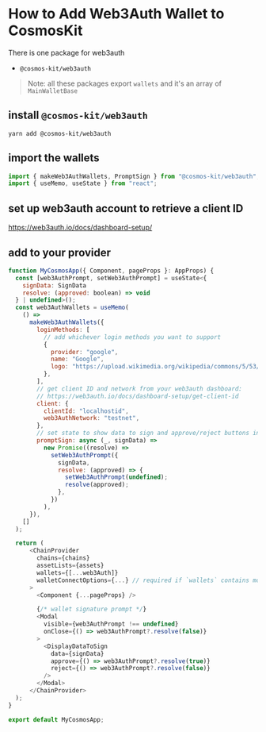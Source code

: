 # How to Add Web3Auth Wallet to CosmosKit

There is one package for web3auth

- `@cosmos-kit/web3auth`

> Note: all these packages export `wallets` and it's an array of `MainWalletBase`

## install `@cosmos-kit/web3auth`

```
yarn add @cosmos-kit/web3auth
```

## import the wallets

```js
import { makeWeb3AuthWallets, PromptSign } from "@cosmos-kit/web3auth";
import { useMemo, useState } from "react";
```

## set up web3auth account to retrieve a client ID

https://web3auth.io/docs/dashboard-setup/

## add to your provider

```js
function MyCosmosApp({ Component, pageProps }: AppProps) {
  const [web3AuthPrompt, setWeb3AuthPrompt] = useState<{
    signData: SignData
    resolve: (approved: boolean) => void
  } | undefined>();
  const web3AuthWallets = useMemo(
    () =>
      makeWeb3AuthWallets({
        loginMethods: [
          // add whichever login methods you want to support
          {
            provider: "google",
            name: "Google",
            logo: "https://upload.wikimedia.org/wikipedia/commons/5/53/Google_%22G%22_Logo.svg",
          },
        ],
        // get client ID and network from your web3auth dashboard:
        // https://web3auth.io/docs/dashboard-setup/get-client-id
        client: {
          clientId: "localhostid",
          web3AuthNetwork: "testnet",
        },
        // set state to show data to sign and approve/reject buttons in modal
        promptSign: async (_, signData) =>
          new Promise((resolve) =>
            setWeb3AuthPrompt({
              signData,
              resolve: (approved) => {
                setWeb3AuthPrompt(undefined);
                resolve(approved);
              },
            })
          ),
      }),
    []
  );

  return (
      <ChainProvider
        chains={chains}
        assetLists={assets}
        wallets={[...web3Auth]}
        walletConnectOptions={...} // required if `wallets` contains mobile wallets
      >
        <Component {...pageProps} />

        {/* wallet signature prompt */}
        <Modal
          visible={web3AuthPrompt !== undefined}
          onClose={() => web3AuthPrompt?.resolve(false)}
        >
          <DisplayDataToSign
            data={signData}
            approve={() => web3AuthPrompt?.resolve(true)}
            reject={() => web3AuthPrompt?.resolve(false)}
          />
        </Modal>
      </ChainProvider>
  );
}

export default MyCosmosApp;
```
